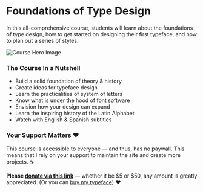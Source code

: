 # Foundations of Type Design

In this all-comprehensive course, students will learn about the foundations of type design, how to get started on designing their first typeface, and how to plan out a series of styles.

![Course Hero Image](https://raw.githubusercontent.com/lynneyun/foundations-of-type-website/master/static/type_a-z.gif?token=AJJPOR33M2P5CS3O3LWM3OTBO5VQ6)

### The Course In a Nutshell

* Build a solid foundation of theory & history
* Create ideas for typeface design
* Learn the practicalities of system of letters
* Know what is under the hood of font software
* Envision how your design can expand
* Learn the inspiring history of the Latin Alphabet
* Watch with English & Spanish subtitles


### Your Support Matters ❤️

This course is accessible to everyone — and thus, has no paywall. This means that I rely on your support to maintain the site and create more projects. ☕️ 

**Please [donate via this link](https://www.paypal.com/donate?hosted_button_id=EJMNLBTAH6WUA)**  — whether it be $5 or $50, any amount is greatly appreciated. (Or you can [buy my typeface](https://www.futurefonts.xyz/space-type/)) ❤️